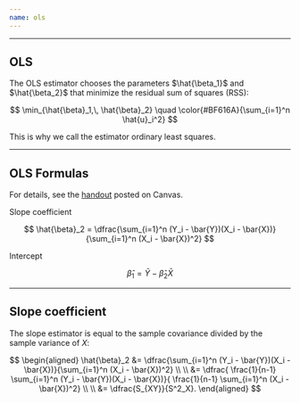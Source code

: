 ```yaml
---
name: ols
---
```


---

## OLS

The [OLS estimator]{.note} chooses the parameters $\hat{\beta_1}$ and $\hat{\beta_2}$ that minimize the [residual sum of squares (RSS):]{.hii}

$$
\min_{\hat{\beta}_1,\, \hat{\beta}_2} \quad \color{#BF616A}{\sum_{i=1}^n \hat{u}_i^2}
$$

This is why we call the estimator ordinary [least squares.]{.hi}

---

## OLS Formulas

For details, see the [handout](https://ajdickinson.github.io/EC320S23/slides/003-ols/ols-handout.html) posted on Canvas.

[Slope coefficient]{.hi}

$$
\hat{\beta}_2 = \dfrac{\sum_{i=1}^n (Y_i - \bar{Y})(X_i - \bar{X})}{\sum_{i=1}^n  (X_i - \bar{X})^2}
$$

[Intercept]{.hi}

$$
\hat{\beta}_1 = \bar{Y} - \hat{\beta}_2 \bar{X}
$$

---

## Slope coefficient

The slope estimator is equal to the sample covariance divided by the sample variance of $X$:

$$
\begin{aligned}
\hat{\beta}_2 &= \dfrac{\sum_{i=1}^n (Y_i - \bar{Y})(X_i - \bar{X})}{\sum_{i=1}^n  (X_i - \bar{X})^2} \\ \\
              &= \dfrac{ \frac{1}{n-1} \sum_{i=1}^n (Y_i - \bar{Y})(X_i - \bar{X})}{ \frac{1}{n-1} \sum_{i=1}^n  (X_i - \bar{X})^2} \\ \\
              &= \dfrac{S_{XY}}{S^2_X}.
\end{aligned}
$$
